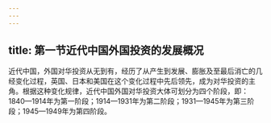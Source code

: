 ```yaml
---
---
---
```

title: 第一节近代中国外国投资的发展概况
---



近代中国，外国对华投资从无到有，经历了从产生到发展、膨胀及至最后消亡的几经变化过程，英国、日本和美国在这个变化过程中先后领先，成为对华投资的主角。根据这种变化规律，近代中国外国对华投资大体可划分为四个阶段，即：1840—1914年为第一阶段；1914—1931年为第二阶段；1931—1945年为第三阶段；1945—1949年为第四阶段。